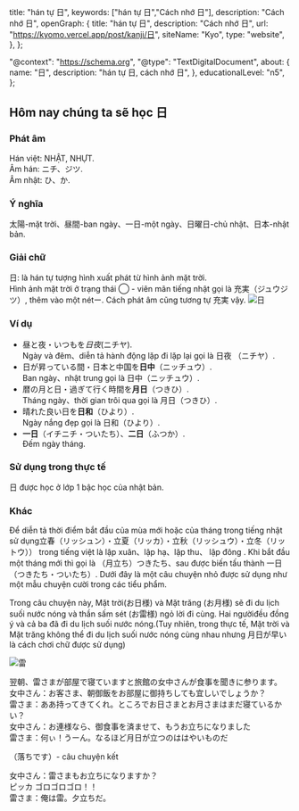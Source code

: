 
  title: "hán tự 日",
  keywords: ["hán tự 日","Cách nhớ 日"],
  description: "Cách nhớ 日",
  openGraph: {
    title: "hán tự 日",
    description: "Cách nhớ 日",
    url: "https://kyomo.vercel.app/post/kanji/日",
    siteName: "Kyo",
    type: "website",
  },
};

  "@context": "https://schema.org",
  "@type": "TextDigitalDocument",
  about: {
    name: "日",
    description: "hán tự 日, cách nhớ 日",
  },
  educationalLevel: "n5",
};

## Hôm nay chúng ta sẽ học 日
### Phát âm
Hán việt: NHẬT, NHỰT.   
Âm hán: ニチ、ジツ.   
Âm nhật: ひ、か.
### Ý nghĩa
太陽-mặt trời、昼間-ban ngày、一日-một ngày、日曜日-chủ nhật、日本-nhật bản.
### Giải chữ
日: là hán tự tượng hình xuất phát từ hình ảnh mặt trời.   
Hình ảnh mặt trời ở trạng thái ◯ - viên mãn tiếng nhật gọi là 充実（ジュウジツ）, thêm vào một nétー. Cách phát âm cũng tương tự 充実 vậy.
<Image src={photo} alt="日" />
### Ví dụ
- 昼と夜・いつもを*日夜*(ニチヤ).   
Ngày và đêm、diễn tả hành động lặp đi lặp lại gọi là 日夜 （ニチヤ）.
- 日が昇っている間・日本と中国を**日中**（ニッチュウ）.   
Ban ngày、nhật trung gọi là 日中（ニッチュウ）.
- 暦の月と日・過ぎて行く時間を**月日**（つきひ）.   
Tháng ngày、thời gian trôi qua gọi là 月日（つきひ）.
- 晴れた良い日を**日和**（ひより）.   
Ngày nắng đẹp gọi là 日和（ひより）.
- **一日**（イチニチ・ついたち）、**二日**（ふつか）.   
Đếm ngày tháng.
### Sử dụng trong thực tế
日 được học ở lớp 1 bậc học của nhật bản.
### Khác
Để diễn tả thời điểm bắt đầu của mùa mới hoặc của tháng trong tiếng nhật sử dụng立春（リッシュン）・立夏（リッカ）・立秋（リッシュウ）・立冬（リットウ）） trong tiếng việt là lập xuân、lập hạ、lập thu、 lập đông .
Khi bắt đầu một tháng mới thì gọi là （月立ち）つきたち、sau được biến tấu thành 一日（つきたち・ついたち）.
Dưới đây là một câu chuyện nhỏ được sử dụng như một mẫu chuyện cười trong các tiểu phẩm.

Trong câu chuyện này, Mặt trời(お日様) và Mặt trăng (お月様) sẽ đi du lịch suối nước nóng và
thần sấm sét (お雷様) ngỏ lời đi cùng. Hai ngườiđều đồng ý và cả ba đã đi du lịch suối nước nóng.(Tuy nhiên, trong thực tế, Mặt trời và Mặt trăng không thể đi du lịch suối nước nóng cùng nhau nhưng 月日が早い là cách chơi chữ được sử dụng)

<Image src={photo_4} alt="雷" />

翌朝、雷さまが部屋で寝ていますと旅館の女中さんが食事を聞きに参ります。  
女中さん：お客さま、朝御飯をお部屋に御持ちしても宜しいでしょうか？  
雷さま：ああ持ってきてくれ。ところでお日さまとお月さまはまだ寝ているかい？  
女中さん：お連様なら、御食事を済ませて、もうお立ちになりました  
雷さま：何ぃ！うーん。なるほど月日が立つのははやいものだ

（落ちです）- câu chuyện kết

女中さん：雷さまもお立ちになりますか？  
ピッカ ゴロゴロゴロ！！  
雷さま：俺は雷。夕立ちだ。